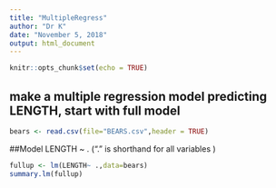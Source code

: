 ```yaml
---
title: "MultipleRegress"
author: "Dr K"
date: "November 5, 2018"
output: html_document
---
```


```r
knitr::opts_chunk$set(echo = TRUE)
```

## make a multiple regression model predicting LENGTH, start with full model

```r
bears <- read.csv(file="BEARS.csv",header = TRUE)
```

##Model LENGTH ~ .     ("." is shorthand for all variables )

```r
fullup <- lm(LENGTH~ .,data=bears)
summary.lm(fullup)
```
